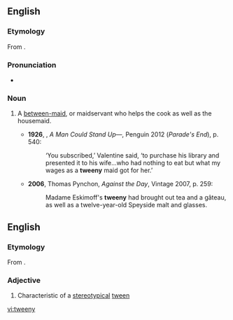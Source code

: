==English==

===Etymology===
From {{suffix|'tween|y|lang=en}}.

===Pronunciation===
* {{IPA|/ˈtwiːni/|lang=en}}

===Noun===
{{en-noun|tweenies}}

# {{context|now|_|historical|lang=en}} A [[between-maid]], or maidservant who helps the cook as well as the housemaid.
#*'''1926''', {{w|Ford Madox Ford}}, ''A Man Could Stand Up—'', Penguin 2012 (''Parade's End''), p. 540:
#*:‘You subscribed,’ Valentine said, ‘to purchase his library and presented it to his wife…who had nothing to eat but what my wages as a '''tweeny''' maid got for her.’
#* '''2006''', Thomas Pynchon, ''Against the Day'', Vintage 2007, p. 259:
#*: Madame Eskimoff's '''tweeny''' had brought out tea and a gâteau, as well as a twelve-year-old Speyside malt and glasses.

==English==

===Etymology===
From {{suffix|tween|y|lang=en}}.

===Adjective===
{{en-adj|er}}

# Characteristic of a [[stereotypical]] [[tween]]

[[vi:tweeny]]
